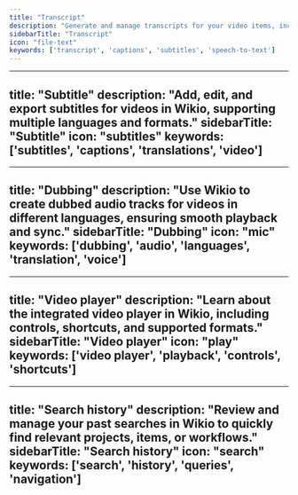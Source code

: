 ```yaml
---
title: "Transcript"
description: "Generate and manage transcripts for your video items, including speaker diarization, editing, and exporting."
sidebarTitle: "Transcript"
icon: "file-text"
keywords: ['transcript', 'captions', 'subtitles', 'speech-to-text']
---
```


---
title: "Subtitle"
description: "Add, edit, and export subtitles for videos in Wikio, supporting multiple languages and formats."
sidebarTitle: "Subtitle"
icon: "subtitles"
keywords: ['subtitles', 'captions', 'translations', 'video']
---

---
title: "Dubbing"
description: "Use Wikio to create dubbed audio tracks for videos in different languages, ensuring smooth playback and sync."
sidebarTitle: "Dubbing"
icon: "mic"
keywords: ['dubbing', 'audio', 'languages', 'translation', 'voice']
---

---
title: "Video player"
description: "Learn about the integrated video player in Wikio, including controls, shortcuts, and supported formats."
sidebarTitle: "Video player"
icon: "play"
keywords: ['video player', 'playback', 'controls', 'shortcuts']
---

---
title: "Search history"
description: "Review and manage your past searches in Wikio to quickly find relevant projects, items, or workflows."
sidebarTitle: "Search history"
icon: "search"
keywords: ['search', 'history', 'queries', 'navigation']
---

